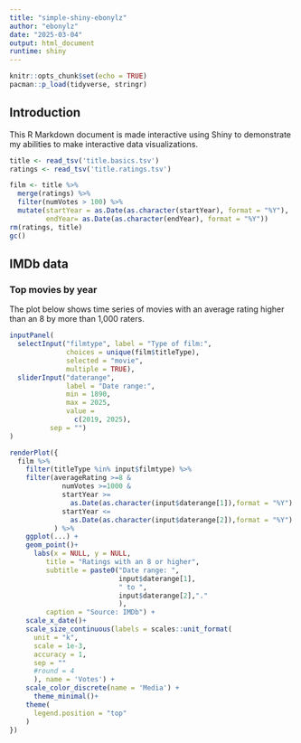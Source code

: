 ```yaml
---
title: "simple-shiny-ebonylz"
author: "ebonylz"
date: "2025-03-04"
output: html_document
runtime: shiny
---
```


```r
knitr::opts_chunk$set(echo = TRUE)
pacman::p_load(tidyverse, stringr)
```

## Introduction

This R Markdown document is made interactive using Shiny to demonstrate my abilities to make interactive data visualizations.

```r
title <- read_tsv('title.basics.tsv')
ratings <- read_tsv('title.ratings.tsv')

film <- title %>%
  merge(ratings) %>%
  filter(numVotes > 100) %>%
  mutate(startYear = as.Date(as.character(startYear), format = "%Y"),
         endYear= as.Date(as.character(endYear), format = "%Y"))
rm(ratings, title)
gc()

```

## IMDb data{.tabset}

### Top movies by year

The plot below shows time series of movies with an average rating higher than an 8 by more than 1,000 raters.

```r
inputPanel(
  selectInput("filmtype", label = "Type of film:",
              choices = unique(film$titleType), 
              selected = "movie", 
              multiple = TRUE),
  sliderInput("daterange", 
              label = "Date range:",
              min = 1890, 
              max = 2025,
              value = 
                c(2019, 2025),
          sep = "")
)

renderPlot({
  film %>%
    filter(titleType %in% input$filmtype) %>%
    filter(averageRating >=8 &
             numVotes >=1000 &
             startYear >=
               as.Date(as.character(input$daterange[1]),format = "%Y") &
             startYear <=
               as.Date(as.character(input$daterange[2]),format = "%Y")
           ) %>%
    ggplot(...) +
    geom_point()+
      labs(x = NULL, y = NULL,
         title = "Ratings with an 8 or higher",
         subtitle = paste0("Date range: ",
                           input$daterange[1],
                           " to ",
                           input$daterange[2],"."
                           ),
         caption = "Source: IMDb") +
    scale_x_date()+
    scale_size_continuous(labels = scales::unit_format(
      unit = "k", 
      scale = 1e-3,
      accuracy = 1, 
      sep = ""
      #round = 4
      ), name = 'Votes') +
    scale_color_discrete(name = 'Media') +
      theme_minimal()+
    theme(
      legend.position = "top"
    )
})
```
